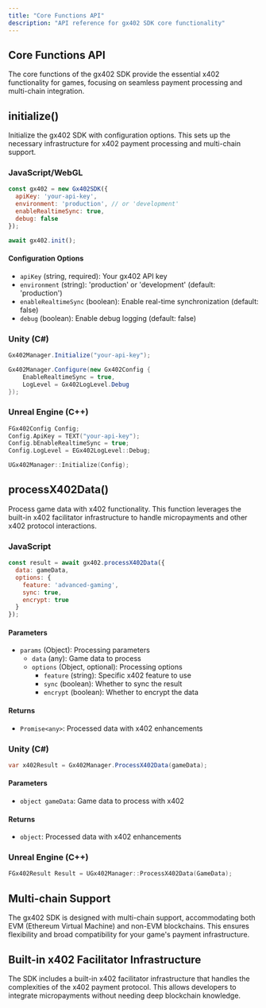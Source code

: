 ```yaml
---
title: "Core Functions API"
description: "API reference for gx402 SDK core functionality"
---
```


## Core Functions API

The core functions of the gx402 SDK provide the essential x402 functionality for games, focusing on seamless payment processing and multi-chain integration.

## initialize()

Initialize the gx402 SDK with configuration options. This sets up the necessary infrastructure for x402 payment processing and multi-chain support.

### JavaScript/WebGL
```javascript
const gx402 = new Gx402SDK({
  apiKey: 'your-api-key',
  environment: 'production', // or 'development'
  enableRealtimeSync: true,
  debug: false
});

await gx402.init();
```

#### Configuration Options
- `apiKey` (string, required): Your gx402 API key
- `environment` (string): 'production' or 'development' (default: 'production')
- `enableRealtimeSync` (boolean): Enable real-time synchronization (default: false)
- `debug` (boolean): Enable debug logging (default: false)

### Unity (C#)
```csharp
Gx402Manager.Initialize("your-api-key");

Gx402Manager.Configure(new Gx402Config {
    EnableRealtimeSync = true,
    LogLevel = Gx402LogLevel.Debug
});
```

### Unreal Engine (C++)
```cpp
FGx402Config Config;
Config.ApiKey = TEXT("your-api-key");
Config.bEnableRealtimeSync = true;
Config.LogLevel = EGx402LogLevel::Debug;

UGx402Manager::Initialize(Config);
```

## processX402Data()

Process game data with x402 functionality. This function leverages the built-in x402 facilitator infrastructure to handle micropayments and other x402 protocol interactions.

### JavaScript
```javascript
const result = await gx402.processX402Data({
  data: gameData,
  options: {
    feature: 'advanced-gaming',
    sync: true,
    encrypt: true
  }
});
```

#### Parameters
- `params` (Object): Processing parameters
  - `data` (any): Game data to process
  - `options` (Object, optional): Processing options
    - `feature` (string): Specific x402 feature to use
    - `sync` (boolean): Whether to sync the result
    - `encrypt` (boolean): Whether to encrypt the data

#### Returns
- `Promise<any>`: Processed data with x402 enhancements

### Unity (C#)
```csharp
var x402Result = Gx402Manager.ProcessX402Data(gameData);
```

#### Parameters
- `object gameData`: Game data to process with x402

#### Returns
- `object`: Processed data with x402 enhancements

### Unreal Engine (C++)
```cpp
FGx402Result Result = UGx402Manager::ProcessX402Data(GameData);
```

## Multi-chain Support

The gx402 SDK is designed with multi-chain support, accommodating both EVM (Ethereum Virtual Machine) and non-EVM blockchains. This ensures flexibility and broad compatibility for your game's payment infrastructure.

## Built-in x402 Facilitator Infrastructure

The SDK includes a built-in x402 facilitator infrastructure that handles the complexities of the x402 payment protocol. This allows developers to integrate micropayments without needing deep blockchain knowledge.